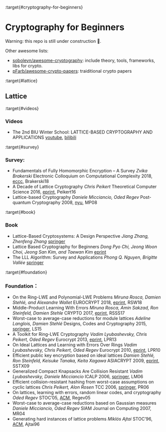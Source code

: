 :target{#cryptography-for-beginners}

# Cryptography for Beginners

Warning: this repo is still under construction 🚧.

Other awesome lists:

- [sobolevn/awesome-cryptography](https://github.com/sobolevn/awesome-cryptography): include theory, tools, frameworks, libs for crypto.
- [pFarb/awesome-crypto-papers](https://github.com/pFarb/awesome-crypto-papers): traiditional crypto papers

:target{#lattice}

## Lattice

:target{#videos}

### Videos

- The 2nd BIU Winter School: LATTICE-BASED CRYPTOGRAPHY AND APPLICATIONS
  [youtube](https://www.youtube.com/watch?v=4ulHOV8iLls), [bilibili](https://www.bilibili.com/video/BV1hy4y1Y7bU?p=1\&amp;vd_source=98ba517588b869cd91153ae00ae5d453)

:target{#survey}

### Survey:

- Fundamentals of Fully Homomorphic Encryption – A Survey
  <em>Zvika Brakerski</em>
  Electronic Colloquium on Computational Complexity 2018, [eccc](https://eccc.weizmann.ac.il/report/2018/125/), Brakerski18
- A Decade of Lattice Cryptography
  <em>Chris Peikert</em>
  Theoretical Computer Science 2016, [eprint](https://eprint.iacr.org/2015/939.pdf), Peikert16
- Lattice-based Cryptography
  <em>Daniele Micciancio, Oded Regev</em>
  Post-quantum Cryptography 2008, [nyu](https://cims.nyu.edu/~regev/papers/pqc.pdf), MP08

:target{#book}

### Book

- Lattice-Based Cryptosystems: A Design Perspective
  <em>Jiang Zhang, Zhenfeng Zhang</em>
  [springer](https://link.springer.com/book/10.1007/978-981-15-8427-5)
- Lattice Based Cryptography for Beginners
  <em>Dong Pyo Chi, Jeong Woon Choi, Jeong San Kim, and Taewan Kim</em>
  [eprint](https://eprint.iacr.org/2015/938.pdf)
- The LLL Algorithm: Survey and Applications
  <em>Phong Q. Nguyen, Brigitte Vallée</em>
  [springer](https://link.springer.com/book/10.1007/978-3-642-02295-1)

:target{#foundation}

### Foundation：

- On the Ring-LWE and Polynomial-LWE Problems
  <em>Miruna Rosca, Damien Stehlé, and Alexandre Wallet</em>
  EUROCRYPT 2018, [eprint](https://eprint.iacr.org/2018/170.pdf), RSW18
- Middle-Product Learning With Errors
  <em>Miruna Rosca, Amin Sakzad, Ron Steinfeld, Damien Stehle</em>
  CRYPTO 2017, [eprint](https://eprint.iacr.org/2017/628.pdf), RSSS17
- Worst-case to average-case reductions for module lattices
  <em>Adeline Langlois, Damien Stehlé</em>
  Designs, Codes and Cryptography 2015, [springer](https://link.springer.com/article/10.1007/s10623-014-9938-4), LS15
- A Toolkit for Ring-LWE Cryptography
  <em>Vadim Lyubashevsky, Chris Peikert, Oded Regev</em>
  Eurocrypt 2013, [eprint](https://eprint.iacr.org/2013/293.pdf), LPR13
- On Ideal Lattices and Learning with Errors Over Rings
  <em>Vadim Lyubashevsky, Chris Peikert, Oded Regev</em>
  Eurocrypt 2010, [eprint](https://eprint.iacr.org/2012/230.pdf), LPR10
- Efficient public key encryption based on ideal lattices
  <em>Damien Stehlé, Ron Steinfeld, Keisuke Tanaka, Keita Xagawa</em>
  ASIACRYPT 2009, [eprint](https://eprint.iacr.org/2009/285.pdf), SSTX09
- Generalized Compact Knapsacks Are Collision Resistant
  <em>Vadim Lyubashevsky, Daniele Micciancio</em>
  ICALP 2006, [springer](https://link.springer.com/chapter/10.1007/11787006_13), LM06
- Efficient collision-resistant hashing from worst-case assumptions on cyclic lattices
  <em>Chris Peikert, Alon Rosen</em>
  TCC 2006, [springer](https://link.springer.com/chapter/10.1007/11681878_8), PR06
- On lattices, learning with errors, random linear codes, and cryptography
  <em>Oded Regev</em>
  STOC’05, [ACM](https://dl.acm.org/doi/10.1145/1060590.1060603), Regev05
- Worst-case to average-case reductions based on Gaussian measures
  <em>Daniele Micciancio, Oded Regev</em>
  SIAM Journal on Computing 2007, MR04
- Generating hard instances of lattice problems
  <em>Miklós Ajtai</em>
  STOC’96, [ACM](https://dl.acm.org/doi/10.1145/237814.237838), Ajtai96
